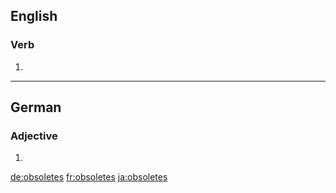 ==English==

===Verb===
{{head|en}}

# {{en-third-person singular of|obsolete}}

----

==German==

===Adjective===
{{head|de|adjective form}}

# {{inflected form of|obsolet|lang=de}}

[[de:obsoletes]]
[[fr:obsoletes]]
[[ja:obsoletes]]